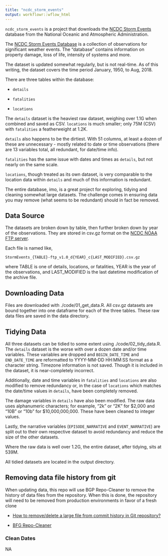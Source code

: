 ```yaml
---
title: "ncdc_storm_events"
output: workflowr::wflow_html
---
```


`ncdc_storm_events` is a project that downloads the [NCDC Storm Events](https://www.ncdc.noaa.gov/stormevents/) database from the National Oceanic and Atmospheric Administration. 

The [NCDC Storm Events Database](https://www.ncdc.noaa.gov/stormevents/) is a collection of observations for significant weather events. The "database" contains information on property damage, loss of life, intensity of systems and more. 

The dataset is updated somewhat regularly, but is not real-time. As of this writing, the dataset covers the time period January, 1950, to Aug, 2018. 

There are three tables within the database:

* `details`

* `fatalities`

* `locations`

The `details` dataset is the heaviest raw dataset, weighing over 1.1G when combined and saved as CSV. `locations` is much smaller; only 75M (CSV) with `fatalities` a featherweight at 1.2K. 

`details` also happens to be the dirtiest. With 51 columns, at least a dozen of these are unnecessary - mostly related to date or time observations (there are 13 variables total, all redundant, for date/time info). 

`fatalities` has the same issue with dates and times as `details`, but not nearly on the same scale.

`locations`, though treated as its own dataset, is very comparable to the location data within `details` and much of this information is redundant. 

The entire database, imo, is a great project for exploring, tidying and cleaning somewhat large datasets. The challenge comes in ensuring data you may remove (what seems to be redundant) should in fact be removed.

## Data Source

The datasets are broken down by table, then further broken down by year of the observations. They are stored in csv.gz format on the [NCDC NOAA FTP server](ftp://ftp.ncdc.noaa.gov/pub/data/swdi/stormevents/csvfiles/). 

Each file is named like, 

```
StormEvents_{TABLE}-ftp_v1.0_d{YEAR}_c{LAST_MODIFIED}.csv.gz
```

where TABLE is one of details, locations, or fatalities, YEAR is the year of the observations, and LAST_MODIFIED is the last datetime modification of the archive file. 

## Downloading Data

Files are downloaded with ./code/01_get_data.R. All csv.gz datasets are bound together into one dataframe for each of the three tables. These raw data files are saved in the data directory.

## Tidying Data

All three datasets can be tidied to some extent using ./code/02_tidy_data.R. The `details` dataset is the worse with over a dozen date and/or time variables. These variables are dropped and `BEGIN_DATE_TIME` and `END_DATE_TIME` are reformatted to YYYY-MM-DD HH:MM:SS format as a character string. Timezone information is not saved. Though it is included in the dataset, it is near-completely incorrect. 

Additionally, date and time variables in `fatalities` and `locations` are also modified to remove redundancy or, in the case of `locations` which matches the date/time values in `details`, have been completely removed. 

The damage variables in `details` have also been modified. The raw data uses alphanumeric characters; for example, "2k" or "2K" for \$2,000 and "10B" or "10b" for \$10,000,000,000. These have been cleaned to integer values.

Lastly, the narrative variables (`EPISODE_NARRATIVE` and `EVENT_NARRATIVE`) are split out to their own respective dataset to avoid redundancy and reduce the size of the other datasets. 

Where the raw data is well over 1.2G, the entire dataset, after tidying, sits at 539M. 

All tidied datasets are located in the output directory.

## Removing data file history from git

When updating data, this repo will use BGP Repo-Cleaner to remove the history of data files from the repository. When this is done, the repository will need to be removed from production environments in favor of a fresh clone

- [How to remove/delete a large file from commit history in Git repository?](https://stackoverflow.com/questions/2100907/how-to-remove-delete-a-large-file-from-commit-history-in-git-repository/17890278#17890278)

- [BFG Repo-Cleaner](https://rtyley.github.io/bfg-repo-cleaner/)

### Clean Dates

NA
